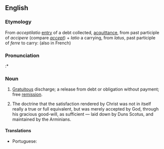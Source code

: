 ==English==

===Etymology===
From {{etyl|la|en}} ''acceptilatio'' [[entry]] of a debt collected, [[acquittance]], from past participle of ''accipere'' (compare ''[[accept]]'') + ''latio'' a carrying, from ''latus'', past participle of ''ferre'' to carry: (also in French)

===Pronunciation===
:* {{rhymes|eɪʃən|lang=en}}

===Noun===
{{en-noun}}

# {{lb|en|civil law}} [[gratuitous|Gratuitous]] discharge; a release from debt or obligation without payment; free [[remission]].
# {{lb|en|theology}} The doctrine that the satisfaction rendered by Christ was not in itself really a true or full equivalent, but was merely accepted by God, through his gracious good-will, as sufficient — laid down by Duns Scotus, and maintained by the Arminians.

====Translations====
{{trans-top|gratuitous discharge}}
* Portuguese: {{t|pt|aceptilação|f}}
{{trans-mid}}
{{trans-bottom}}